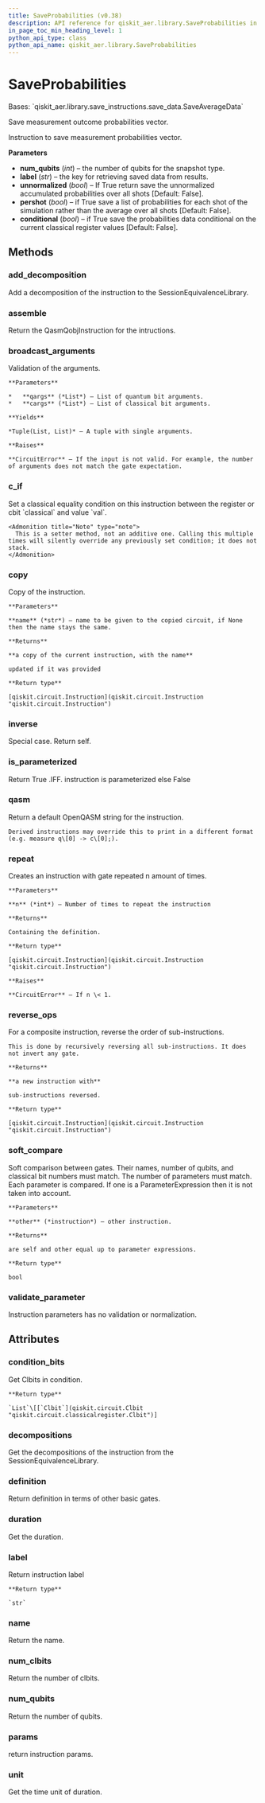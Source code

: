 ```yaml
---
title: SaveProbabilities (v0.38)
description: API reference for qiskit_aer.library.SaveProbabilities in qiskit v0.38
in_page_toc_min_heading_level: 1
python_api_type: class
python_api_name: qiskit_aer.library.SaveProbabilities
---
```


# SaveProbabilities

<Class id="qiskit_aer.library.SaveProbabilities" isDedicatedPage={true} github="https://github.com/qiskit/qiskit-aer/tree/stable/0.11/qiskit_aer/library/save_instructions/save_probabilities.py" signature="SaveProbabilities(num_qubits, label='probabilities', unnormalized=False, pershot=False, conditional=False)" modifiers="class">
  Bases: `qiskit_aer.library.save_instructions.save_data.SaveAverageData`

  Save measurement outcome probabilities vector.

  Instruction to save measurement probabilities vector.

  **Parameters**

  *   **num\_qubits** (*int*) – the number of qubits for the snapshot type.
  *   **label** (*str*) – the key for retrieving saved data from results.
  *   **unnormalized** (*bool*) – If True return save the unnormalized accumulated probabilities over all shots \[Default: False].
  *   **pershot** (*bool*) – if True save a list of probabilities for each shot of the simulation rather than the average over all shots \[Default: False].
  *   **conditional** (*bool*) – if True save the probabilities data conditional on the current classical register values \[Default: False].

  ## Methods

  <span id="qiskit-aer-library-saveprobabilities-add-decomposition" />

  ### add\_decomposition

  <Function id="qiskit_aer.library.SaveProbabilities.add_decomposition" signature="SaveProbabilities.add_decomposition(decomposition)">
    Add a decomposition of the instruction to the SessionEquivalenceLibrary.
  </Function>

  <span id="qiskit-aer-library-saveprobabilities-assemble" />

  ### assemble

  <Function id="qiskit_aer.library.SaveProbabilities.assemble" signature="SaveProbabilities.assemble()">
    Return the QasmQobjInstruction for the intructions.
  </Function>

  <span id="qiskit-aer-library-saveprobabilities-broadcast-arguments" />

  ### broadcast\_arguments

  <Function id="qiskit_aer.library.SaveProbabilities.broadcast_arguments" signature="SaveProbabilities.broadcast_arguments(qargs, cargs)">
    Validation of the arguments.

    **Parameters**

    *   **qargs** (*List*) – List of quantum bit arguments.
    *   **cargs** (*List*) – List of classical bit arguments.

    **Yields**

    *Tuple(List, List)* – A tuple with single arguments.

    **Raises**

    **CircuitError** – If the input is not valid. For example, the number of arguments does not match the gate expectation.
  </Function>

  <span id="qiskit-aer-library-saveprobabilities-c-if" />

  ### c\_if

  <Function id="qiskit_aer.library.SaveProbabilities.c_if" signature="SaveProbabilities.c_if(classical, val)">
    Set a classical equality condition on this instruction between the register or cbit `classical` and value `val`.

    <Admonition title="Note" type="note">
      This is a setter method, not an additive one. Calling this multiple times will silently override any previously set condition; it does not stack.
    </Admonition>
  </Function>

  <span id="qiskit-aer-library-saveprobabilities-copy" />

  ### copy

  <Function id="qiskit_aer.library.SaveProbabilities.copy" signature="SaveProbabilities.copy(name=None)">
    Copy of the instruction.

    **Parameters**

    **name** (*str*) – name to be given to the copied circuit, if None then the name stays the same.

    **Returns**

    **a copy of the current instruction, with the name**

    updated if it was provided

    **Return type**

    [qiskit.circuit.Instruction](qiskit.circuit.Instruction "qiskit.circuit.Instruction")
  </Function>

  <span id="qiskit-aer-library-saveprobabilities-inverse" />

  ### inverse

  <Function id="qiskit_aer.library.SaveProbabilities.inverse" signature="SaveProbabilities.inverse()">
    Special case. Return self.
  </Function>

  <span id="qiskit-aer-library-saveprobabilities-is-parameterized" />

  ### is\_parameterized

  <Function id="qiskit_aer.library.SaveProbabilities.is_parameterized" signature="SaveProbabilities.is_parameterized()">
    Return True .IFF. instruction is parameterized else False
  </Function>

  <span id="qiskit-aer-library-saveprobabilities-qasm" />

  ### qasm

  <Function id="qiskit_aer.library.SaveProbabilities.qasm" signature="SaveProbabilities.qasm()">
    Return a default OpenQASM string for the instruction.

    Derived instructions may override this to print in a different format (e.g. measure q\[0] -> c\[0];).
  </Function>

  <span id="qiskit-aer-library-saveprobabilities-repeat" />

  ### repeat

  <Function id="qiskit_aer.library.SaveProbabilities.repeat" signature="SaveProbabilities.repeat(n)">
    Creates an instruction with gate repeated n amount of times.

    **Parameters**

    **n** (*int*) – Number of times to repeat the instruction

    **Returns**

    Containing the definition.

    **Return type**

    [qiskit.circuit.Instruction](qiskit.circuit.Instruction "qiskit.circuit.Instruction")

    **Raises**

    **CircuitError** – If n \< 1.
  </Function>

  <span id="qiskit-aer-library-saveprobabilities-reverse-ops" />

  ### reverse\_ops

  <Function id="qiskit_aer.library.SaveProbabilities.reverse_ops" signature="SaveProbabilities.reverse_ops()">
    For a composite instruction, reverse the order of sub-instructions.

    This is done by recursively reversing all sub-instructions. It does not invert any gate.

    **Returns**

    **a new instruction with**

    sub-instructions reversed.

    **Return type**

    [qiskit.circuit.Instruction](qiskit.circuit.Instruction "qiskit.circuit.Instruction")
  </Function>

  <span id="qiskit-aer-library-saveprobabilities-soft-compare" />

  ### soft\_compare

  <Function id="qiskit_aer.library.SaveProbabilities.soft_compare" signature="SaveProbabilities.soft_compare(other)">
    Soft comparison between gates. Their names, number of qubits, and classical bit numbers must match. The number of parameters must match. Each parameter is compared. If one is a ParameterExpression then it is not taken into account.

    **Parameters**

    **other** (*instruction*) – other instruction.

    **Returns**

    are self and other equal up to parameter expressions.

    **Return type**

    bool
  </Function>

  <span id="qiskit-aer-library-saveprobabilities-validate-parameter" />

  ### validate\_parameter

  <Function id="qiskit_aer.library.SaveProbabilities.validate_parameter" signature="SaveProbabilities.validate_parameter(parameter)">
    Instruction parameters has no validation or normalization.
  </Function>

  ## Attributes

  ### condition\_bits

  <Attribute id="qiskit_aer.library.SaveProbabilities.condition_bits">
    Get Clbits in condition.

    **Return type**

    `List`\[[`Clbit`](qiskit.circuit.Clbit "qiskit.circuit.classicalregister.Clbit")]
  </Attribute>

  ### decompositions

  <Attribute id="qiskit_aer.library.SaveProbabilities.decompositions">
    Get the decompositions of the instruction from the SessionEquivalenceLibrary.
  </Attribute>

  ### definition

  <Attribute id="qiskit_aer.library.SaveProbabilities.definition">
    Return definition in terms of other basic gates.
  </Attribute>

  ### duration

  <Attribute id="qiskit_aer.library.SaveProbabilities.duration">
    Get the duration.
  </Attribute>

  ### label

  <Attribute id="qiskit_aer.library.SaveProbabilities.label">
    Return instruction label

    **Return type**

    `str`
  </Attribute>

  ### name

  <Attribute id="qiskit_aer.library.SaveProbabilities.name">
    Return the name.
  </Attribute>

  ### num\_clbits

  <Attribute id="qiskit_aer.library.SaveProbabilities.num_clbits">
    Return the number of clbits.
  </Attribute>

  ### num\_qubits

  <Attribute id="qiskit_aer.library.SaveProbabilities.num_qubits">
    Return the number of qubits.
  </Attribute>

  ### params

  <Attribute id="qiskit_aer.library.SaveProbabilities.params">
    return instruction params.
  </Attribute>

  ### unit

  <Attribute id="qiskit_aer.library.SaveProbabilities.unit">
    Get the time unit of duration.
  </Attribute>
</Class>

